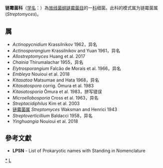 {{Automatic taxobox
| taxon = Streptomycetaceae
| authority = Waksman and Henrici, 1943
| type genus = 链霉菌属<br>''Streptomyces''
| type genus authority = Waksman and Henrici 1943
| synonyms = ''Allostreptomycetaceae'' <small>Salam et al. 2020</small>
}}
'''链霉菌科'''（[[学名|学名]]：{{lang|la|''Streptomycetaceae''}}）為[[放线菌纲|放线菌纲]][[链霉菌目|链霉菌目]]的一[[科|科]]细菌。此科的模式属为链霉菌属(''Streptomyces'')。

==属==
* ''Actinopycnidium'' Krassilnikov 1962，异名
* ''Actinosporangium'' Krassilnikov and Yuan 1961，异名
* ''Allostreptomyces'' Huang et al. 2017
* ''Chainia'' Thirumalachar 1955，异名
* ''Elytrosporangium'' Falcão de Morais et al. 1966，异名
* ''Embleya'' Nouioui et al. 2018
* ''Kitasatoa'' Matsumae and Hata 1968，异名
* ''Kitasatospora'' corrig. Ōmura et al. 1983
* ''Kitasatosporia'' Ōmura et al. 1983，拼写错误
* ''Microellobosporia'' Cross et al. 1963，异名
* ''Streptacidiphilus'' Kim et al. 2003
* [[链霉菌属|链霉菌属]] ''Streptomyces'' Waksman and Henrici 1943
* ''Streptoverticillium'' Baldacci 1958，异名
* ''Yinghuangia'' Nouioui et al. 2018

==參考文獻==
{{reflist}}
* '''LPSN''' - List of Prokaryotic names with Standing in Nomenclature

{{taxonbar}}

[[Category:_链霉菌科|*]]
[[Category:1943年描述的分类群|L]]